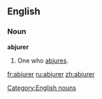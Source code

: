 ==English==
===Noun===
'''abjurer'''
#One who [[abjure|abjures]].

[[Category:English nouns]]

[[fr:abjurer]]
[[ru:abjurer]]
[[zh:abjurer]]